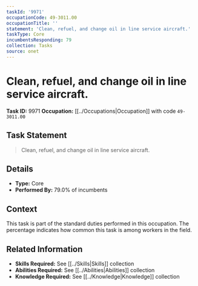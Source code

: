 ```yaml
---
taskId: '9971'
occupationCode: 49-3011.00
occupationTitle: ''
statement: 'Clean, refuel, and change oil in line service aircraft.'
taskType: Core
incumbentsResponding: 79
collection: Tasks
source: onet
---
```

# Clean, refuel, and change oil in line service aircraft.

**Task ID:** 9971
**Occupation:** [[../Occupations|Occupation]] with code `49-3011.00`

## Task Statement

> Clean, refuel, and change oil in line service aircraft.

## Details

- **Type:** Core
- **Performed By:** 79.0% of incumbents

## Context

This task is part of the standard duties performed in this occupation. The percentage indicates how common this task is among workers in the field.

## Related Information

- **Skills Required:** See [[../Skills|Skills]] collection
- **Abilities Required:** See [[../Abilities|Abilities]] collection
- **Knowledge Required:** See [[../Knowledge|Knowledge]] collection
